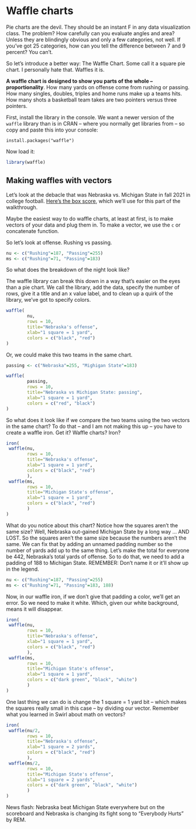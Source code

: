 # Waffle charts

Pie charts are the devil. They should be an instant F in any data visualization class. The problem? How carefully can you evaluate angles and area? Unless they are blindingly obvious and only a few categories, not well. If you've got 25 categories, how can you tell the difference between 7 and 9 percent? You can't.

So let's introduce a better way: The Waffle Chart. Some call it a square pie chart. I personally hate that. Waffles it is. 

**A waffle chart is designed to show you parts of the whole -- proportionality**. How many yards on offense come from rushing or passing. How many singles, doubles, triples and home runs make up a teams hits. How many shots a basketball team takes are two pointers versus three pointers. 

First, install the library in the console. We want a newer version of the `waffle` library than is in CRAN -- where you normally get libraries from -- so copy and paste this into your console: 

`install.packages("waffle")`

Now load it: 

```r
library(waffle)
```

## Making waffles with vectors

Let's look at the debacle that was Nebraska vs. Michigan State in fall 2021 in college football. [Here's the box score](https://www.espn.com/college-football/matchup?gameId=401282784), which we'll use for this part of the walkthrough. 

Maybe the easiest way to do waffle charts, at least at first, is to make vectors of your data and plug them in. To make a vector, we use the `c` or concatenate function. 

So let's look at offense. Rushing vs passing. 

```r
nu <- c("Rushing"=187, "Passing"=255)
ms <- c("Rushing"=71, "Passing"=183)
```

So what does the breakdown of the night look like?

The waffle library can break this down in a way that's easier on the eyes than a pie chart. We call the library, add the data, specify the number of rows, give it a title and an x value label, and to clean up a quirk of the library, we've got to specify colors. 

```r
waffle(
        nu, 
        rows = 10, 
        title="Nebraska's offense", 
        xlab="1 square = 1 yard", 
        colors = c("black", "red")
)
```

Or, we could make this two teams in the same chart.

```r
passing <- c("Nebraska"=255, "Mighigan State"=183)
```

```r
waffle(
        passing, 
        rows = 10, 
        title="Nebraska vs Michigan State: passing", 
        xlab="1 square = 1 yard", 
        colors = c("red", "black")
)
```

So what does it look like if we compare the two teams using the two vectors in the same chart? To do that -- and I am not making this up -- you have to create a waffle iron. Get it? Waffle charts? Iron? 

```r
iron(
 waffle(nu, 
        rows = 10, 
        title="Nebraska's offense", 
        xlab="1 square = 1 yard", 
        colors = c("black", "red")
        ),
 waffle(ms, 
        rows = 10, 
        title="Michigan State's offense", 
        xlab="1 square = 1 yard", 
        colors = c("black", "red")
        )
)
```

What do you notice about this chart? Notice how the squares aren't the same size? Well, Nebraska out-gained Michigan State by a long way ... AND LOST. So the squares aren't the same size because the numbers aren't the same. We can fix that by adding an unnamed padding number so the number of yards add up to the same thing. Let's make the total for everyone be 442, Nebraska's total yards of offense. So to do that, we need to add a padding of 188 to Michigan State. REMEMBER: Don't name it or it'll show up in the legend.

```r
nu <- c("Rushing"=187, "Passing"=255)
ms <- c("Rushing"=71, "Passing"=183, 188)
```

Now, in our waffle iron, if we don't give that padding a color, we'll get an error. So we need to make it white. Which, given our white background, means it will disappear.

```r
iron(
 waffle(nu, 
        rows = 10, 
        title="Nebraska's offense", 
        xlab="1 square = 1 yard", 
        colors = c("black", "red")
        ),
 waffle(ms, 
        rows = 10, 
        title="Michigan State's offense", 
        xlab="1 square = 1 yard", 
        colors = c("dark green", "black", "white")
        )
)
```

One last thing we can do is change the 1 square = 1 yard bit -- which makes the squares really small in this case -- by dividing our vector. Remember what you learned in Swirl about math on vectors?

```r
iron(
 waffle(nu/2, 
        rows = 10, 
        title="Nebraska's offense", 
        xlab="1 square = 2 yards", 
        colors = c("black", "red")
        ),
 waffle(ms/2, 
        rows = 10, 
        title="Michigan State's offense", 
        xlab="1 square = 2 yards", 
        colors = c("dark green", "black", "white")
        )
)
```

News flash: Nebraska beat Michigan State everywhere but on the scoreboard and Nebraska is changing its fight song to "Everybody Hurts" by REM. 